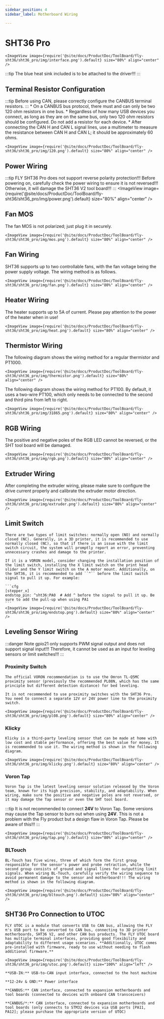 ```yaml
---
sidebar_position: 4
sidebar_label: Motherboard Wiring

---
```



# SHT36 Pro


    <ImageView image={require('@site/docs/ProductDoc/ToolBoard/fly-sht36/sht36_pro/img/interface.png').default} size="80%" align="center" />


:::tip
The blue heat sink included is to be attached to the driver!!!
:::



## Terminal Resistor Configuration

:::tip
Before using CAN, please correctly configure the CANBUS terminal resistors.
:::
    * On a CANBUS bus protocol, there must and can only be two 120 ohm resistors in one bus.
    * Regardless of how many USB devices you connect, as long as they are on the same bus, only two 120 ohm resistors should be configured. Do not add a resistor for each device.
    * After connecting the CAN H and CAN L signal lines, use a multimeter to measure the resistance between CAN H and CAN L; it should be approximately 60 ohms.
    
    <ImageView image={require('@site/docs/ProductDoc/ToolBoard/fly-sht36/sht36_pro/img/120.png').default} size="80%" align="center" />

## Power Wiring

:::tip
FLY SHT36 Pro does not support reverse polarity protection!!! Before powering on, carefully check the power wiring to ensure it is not reversed!!! Otherwise, it will damage the SHT36 V2 tool board!!!
:::
    <ImageView image={require('@site/docs/ProductDoc/ToolBoard/fly-sht36/sht36_pro/img/power.png').default} size="80%" align="center" />

## Fan MOS

The fan MOS is not polarized; just plug it in securely.

    <ImageView image={require('@site/docs/ProductDoc/ToolBoard/fly-sht36/sht36_pro/img/mos.png').default} size="80%" align="center" />

## Fan Wiring

SHT36 supports up to two controllable fans, with the fan voltage being the power supply voltage. The wiring method is as follows.

    <ImageView image={require('@site/docs/ProductDoc/ToolBoard/fly-sht36/sht36_pro/img/fan.png').default} size="80%" align="center" />

## Heater Wiring

The heater supports up to 5A of current. Please pay attention to the power of the heater when in use!

    <ImageView image={require('@site/docs/ProductDoc/ToolBoard/fly-sht36/sht36_pro/img/heat.png').default} size="80%" align="center" />

## Thermistor Wiring

The following diagram shows the wiring method for a regular thermistor and PT1000.

    <ImageView image={require('@site/docs/ProductDoc/ToolBoard/fly-sht36/sht36_pro/img/thermistor.png').default} size="80%" align="center" />

The following diagram shows the wiring method for PT100. By default, it uses a two-wire PT100, which only needs to be connected to the second and third pins from left to right.

    <ImageView image={require('@site/docs/ProductDoc/ToolBoard/fly-sht36/sht36_pro/img/31865.png').default} size="80%" align="center" />

## RGB Wiring

The positive and negative poles of the RGB LED cannot be reversed, or the SHT tool board will be damaged.

    <ImageView image={require('@site/docs/ProductDoc/ToolBoard/fly-sht36/sht36_pro/img/rgb.png').default} size="80%" align="center" />

## Extruder Wiring

After completing the extruder wiring, please make sure to configure the drive current properly and calibrate the extruder motor direction.

    <ImageView image={require('@site/docs/ProductDoc/ToolBoard/fly-sht36/sht36_pro/img/extruder.png').default} size="80%" align="center" />

## Limit Switch

    There are two types of limit switches: normally open (NO) and normally closed (NC). Generally, in a 3D printer, it is recommended to use normally closed (NC), so that if there is an issue with the limit switch circuit, the system will promptly report an error, preventing unnecessary crashes and damage to the printer.

    If it is a VORON model, consider changing the installation position of the limit switch, installing the X limit switch on the print head slider and the Y limit switch on the A motor mount. Additionally, on the SHT36, it is recommended to add ``^`` before the limit switch signal to pull it up. For example:

    ```cfg
    [stepper_x]
    endstop_pin: ^sht36:PA0  # Add ^ before the signal to pull it up. Be sure to add the pull-up when using PA1
    ```
    <ImageView image={require('@site/docs/ProductDoc/ToolBoard/fly-sht36/sht36_pro/img/endstop.png').default} size="80%" align="center" />

## Leveling Sensor Wiring

:::danger Note
gpio21 only supports PWM signal output and does not support signal input!!! Therefore, it cannot be used as an input for leveling sensors or limit switches!!!
:::

### Proximity Switch

    The official VORON recommendation is to use the Omron TL-Q5MC proximity sensor (previously the recommended PL08N, which has the same principle but different detection distance) for bed leveling.

    It is not recommended to use proximity switches with the SHT36 Pro. You need to connect a separate 12V or 24V power line to the proximity switch.

    <ImageView image={require('@site/docs/ProductDoc/ToolBoard/fly-sht36/sht36_pro/img/pl08.png').default} size="80%" align="center" />


### Klicky

    Klicky is a third-party leveling sensor that can be made at home with low cost and stable performance, offering the best value for money. It is recommended to use it. The wiring method is shown in the following diagram.

    <ImageView image={require('@site/docs/ProductDoc/ToolBoard/fly-sht36/sht36_pro/img/klicky.png').default} size="80%" align="center" />

### Voron Tap

    Voron Tap is the latest leveling sensor solution released by the Voron team, known for its high precision, stability, and adaptability. When wiring, make sure the positive and negative poles are not reversed, or it may damage the Tap sensor or even the SHT tool board.

:::tip
It is not recommended to connect **24V** to Voron Tap. Some versions may cause the Tap sensor to burn out when using **24V**. This is not a problem with the Fly product but a design flaw in Voron Tap. Please be aware of this!!!
:::

    <ImageView image={require('@site/docs/ProductDoc/ToolBoard/fly-sht36/sht36_pro/img/tap.png').default} size="80%" align="center" />

### BLTouch

    BL-Touch has five wires, three of which form the first group responsible for the sensor's power and probe retraction, while the second group consists of ground and signal lines for outputting limit signals. When wiring BL-Touch, carefully verify the wiring sequence to avoid permanent damage to the sensor and motherboard!!! The wiring method is shown in the following diagram.

    <ImageView image={require('@site/docs/ProductDoc/ToolBoard/fly-sht36/sht36_pro/img/bltouch.png').default} size="80%" align="center" />


## SHT36 Pro Connection to UTOC

    FLY UTOC is a module that converts USB to CAN bus, allowing the FLY π's USB port to be converted to CAN bus, connecting to 3D printer motherboards, SHT36 V2, and other CAN bus products. The FLY UTOC board has multiple terminal interfaces, providing good flexibility and adaptability to different usage scenarios. **Additionally, UTOC comes pre-installed with firmware, ready to use without needing to flash additional firmware.**

    <ImageView image={require('@site/docs/ProductDoc/ToolBoard/fly-sht36/sht36_pro/img/utoc.png').default} size="100%" align="left" />

    **USB-IN:** USB-to-CAN input interface, connected to the host machine

    **12-24v & GND:** Power interface

    **CANBUS:** CAN interface, connected to expansion motherboards and tool boards (connected to devices with onboard CAN transceivers)

    **CANBUS/*:** CAN interface, connected to expansion motherboards and tool boards (only connects to STM32 devices via USB ports [PA11, PA12]; please purchase the appropriate version of UTOC)
